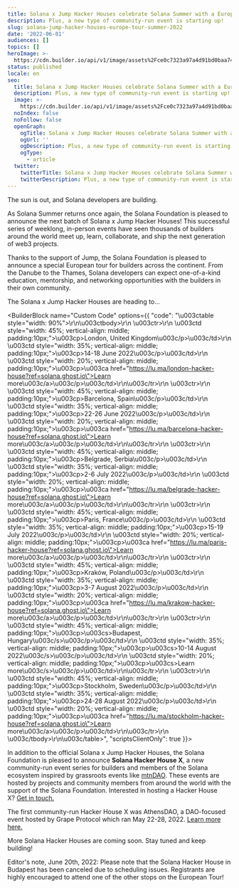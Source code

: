 ```yaml
---
title: Solana x Jump Hacker Houses celebrate Solana Summer with a European tour
description: Plus, a new type of community-run event is starting up!
slug: solana-jump-hacker-houses-europe-tour-summer-2022
date: '2022-06-01'
audiences: []
topics: []
heroImage: >-
  https://cdn.builder.io/api/v1/image/assets%2Fce0c7323a97a4d91bd0baa7490ec9139%2F92448b3b82e143a18d47da78045d41b6
status: published
locale: en
seo:
  title: Solana x Jump Hacker Houses celebrate Solana Summer with a European tour
  description: Plus, a new type of community-run event is starting up!
  image: >-
    https://cdn.builder.io/api/v1/image/assets%2Fce0c7323a97a4d91bd0baa7490ec9139%2F92448b3b82e143a18d47da78045d41b6
  noIndex: false
  noFollow: false
  openGraph:
    ogTitle: Solana x Jump Hacker Houses celebrate Solana Summer with a European tour
    ogUrl: ''
    ogDescription: Plus, a new type of community-run event is starting up!
    ogType:
      - article
  twitter:
    twitterTitle: Solana x Jump Hacker Houses celebrate Solana Summer with a European tour
    twitterDescription: Plus, a new type of community-run event is starting up!
---
```


The sun is out, and Solana developers are building.

As Solana Summer returns once again, the Solana Foundation is pleased to announce the next batch of Solana x Jump Hacker Houses! This successful series of weeklong, in-person events have seen thousands of builders around the world meet up, learn, collaborate, and ship the next generation of web3 projects.

Thanks to the support of Jump, the Solana Foundation is pleased to announce a special European tour for builders across the continent. From the Danube to the Thames, Solana developers can expect one-of-a-kind education, mentorship, and networking opportunities with the builders in their own community.

The Solana x Jump Hacker Houses are heading to…

<BuilderBlock name="Custom Code" options={{
  "code": "\u003ctable style=\"width: 90%\">\r\n\u003ctbody>\r\n    \u003ctr>\r\n    \u003ctd style=\"width: 45%; vertical-align: middle; padding:10px;\">\u003cp>London, United Kingdom\u003c/p>\u003c/td>\r\n    \u003ctd style=\"width: 35%; vertical-align: middle; padding:10px;\">\u003cp>14-18 June 2022\u003c/p>\u003c/td>\r\n    \u003ctd style=\"width: 20%; vertical-align: middle; padding:10px;\">\u003cp>\u003ca href=\"https://lu.ma/london-hacker-house?ref=solana.ghost.io\">Learn more\u003c/a>\u003c/p>\u003c/td>\r\n\u003c/tr>\r\n    \u003ctr>\r\n    \u003ctd style=\"width: 45%; vertical-align: middle; padding:10px;\">\u003cp>Barcelona, Spain\u003c/p>\u003c/td>\r\n    \u003ctd style=\"width: 35%; vertical-align: middle; padding:10px;\">\u003cp>22-26 June 2022\u003c/p>\u003c/td>\r\n    \u003ctd style=\"width: 20%; vertical-align: middle; padding:10px;\">\u003cp>\u003ca href=\"https://lu.ma/barcelona-hacker-house?ref=solana.ghost.io\">Learn more\u003c/a>\u003c/p>\u003c/td>\r\n\u003c/tr>\r\n    \u003ctr>\r\n    \u003ctd style=\"width: 45%; vertical-align: middle; padding:10px;\">\u003cp>Belgrade, Serbia\u003c/p>\u003c/td>\r\n    \u003ctd style=\"width: 35%; vertical-align: middle; padding:10px;\">\u003cp>2-6 July 2022\u003c/p>\u003c/td>\r\n    \u003ctd style=\"width: 20%; vertical-align: middle; padding:10px;\">\u003cp>\u003ca href=\"https://lu.ma/belgrade-hacker-house?ref=solana.ghost.io\">Learn more\u003c/a>\u003c/p>\u003c/td>\r\n\u003c/tr>\r\n    \u003ctr>\r\n    \u003ctd style=\"width: 45%; vertical-align: middle; padding:10px;\">\u003cp>Paris, France\u003c/p>\u003c/td>\r\n    \u003ctd style=\"width: 35%; vertical-align: middle; padding:10px;\">\u003cp>15-19 July 2022\u003c/p>\u003c/td>\r\n    \u003ctd style=\"width: 20%; vertical-align: middle; padding:10px;\">\u003cp>\u003ca href=\"https://lu.ma/paris-hacker-house?ref=solana.ghost.io\">Learn more\u003c/a>\u003c/p>\u003c/td>\r\n\u003c/tr>\r\n    \u003ctr>\r\n    \u003ctd style=\"width: 45%; vertical-align: middle; padding:10px;\">\u003cp>Kraków, Poland\u003c/p>\u003c/td>\r\n    \u003ctd style=\"width: 35%; vertical-align: middle; padding:10px;\">\u003cp>3-7 August 2022\u003c/p>\u003c/td>\r\n    \u003ctd style=\"width: 20%; vertical-align: middle; padding:10px;\">\u003cp>\u003ca href=\"https://lu.ma/krakow-hacker-house?ref=solana.ghost.io\">Learn more\u003c/a>\u003c/p>\u003c/td>\r\n\u003c/tr>\r\n    \u003ctr>\r\n        \u003ctd style=\"width: 45%; vertical-align: middle; padding:10px;\">\u003cp>\u003cs>Budapest, Hungary\u003c/s>\u003c/p>\u003c/td>\r\n        \u003ctd style=\"width: 35%; vertical-align: middle; padding:10px;\">\u003cp>\u003cs>10-14 August 2022\u003c/s>\u003c/p>\u003c/td>\r\n    \u003ctd style=\"width: 20%; vertical-align: middle; padding:10px;\">\u003cp>\u003cs>Learn more\u003c/s>\u003c/p>\u003c/td>\r\n\u003c/tr>\r\n      \u003ctr>\r\n    \u003ctd style=\"width: 45%; vertical-align: middle; padding:10px;\">\u003cp>Stockholm, Sweden\u003c/p>\u003c/td>\r\n    \u003ctd style=\"width: 35%; vertical-align: middle; padding:10px;\">\u003cp>24-28 August 2022\u003c/p>\u003c/td>\r\n    \u003ctd style=\"width: 20%; vertical-align: middle; padding:10px;\">\u003cp>\u003ca href=\"https://lu.ma/stockholm-hacker-house?ref=solana.ghost.io\">Learn more\u003c/a>\u003c/p>\u003c/td>\r\n\u003c/tr>\r\n    \u003c/tbody>\r\n\u003c/table>",
  "scriptsClientOnly": true
}}>

</BuilderBlock>

In addition to the official Solana x Jump Hacker Houses, the Solana Foundation is pleased to announce **Solana Hacker House X**, a new community-run event series for builders and members of the Solana ecosystem inspired by grassroots events like [mtnDAO](https://mobile.twitter.com/mtndao?ref=solana.ghost.io). These events are hosted by projects and community members from around the world with the support of the Solana Foundation. Interested in hosting a Hacker House X? [Get in touch.](https://solanalabs.typeform.com/hackerhouseX?ref=solana.ghost.io)

The first community-run Hacker House X was AthensDAO, a DAO-focused event hosted by Grape Protocol which ran May 22-28, 2022. [Learn more here.](https://solana.com/events/athensdao?ref=solana.ghost.io)

More Solana Hacker Houses are coming soon. Stay tuned and keep building!

Editor's note, June 20th, 2022: Please note that the Solana Hacker House in Budapest has been canceled due to scheduling issues. Registrants are highly encouraged to attend one of the other stops on the European Tour!
